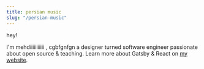 ```yaml
---
title: persian music
slug: "/persian-music"
---
```


hey!

I'm mehdiiiiiiiiiii , cgbfgnfgn a designer turned software engineer 
passionate about open source & teaching. Learn more about Gatsby
 & React on 
 [my website](https://www.lekoarts.de?utm_source=minimal-blog&utm_medium=Starter).
